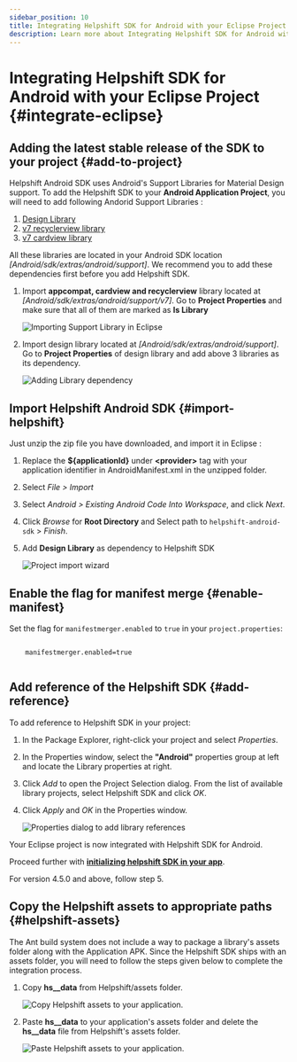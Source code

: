 ```yaml
---
sidebar_position: 10
title: Integrating Helpshift SDK for Android with your Eclipse Project
description: Learn more about Integrating Helpshift SDK for Android with your Eclipse Project
---
```






# Integrating Helpshift SDK for Android with your Eclipse Project {#integrate-eclipse}


## Adding the latest stable release of the SDK to your project {#add-to-project}

Helpshift Android SDK uses Android's Support Libraries for Material
Design support. To add the Helpshift SDK to your **Android Application Project**, you
will need to add following Andorid Support Libraries :

1. [Design Library](http://android-developers.blogspot.in/2015/05/android-design-support-library.html)
1. [v7 recyclerview library](http://developer.android.com/tools/support-library/features.html#v7-recyclerview)
1. [v7 cardview library](http://developer.android.com/tools/support-library/features.html#v7-cardview)

All these libraries are located in your Android SDK location
_[Android/sdk/extras/android/support]_. We recommend you to add these dependencies first before you add Helpshift SDK.

1. Import **appcompat, cardview and recyclerview** library located at
   _[Android/sdk/extras/android/support/v7]_. Go to **Project
   Properties** and make sure that all of them are marked as **Is Library**

    <Image src="/static/books/android/eclipse-supportLibrary.png"  width="major" alt="Importing Support Library in Eclipse" /> 

1. Import design library located at _[Android/sdk/extras/android/support]_.
 Go to **Project Properties** of design library and add above 3 libraries
as its dependency.

    <Image src="/static/books/android/eclipse-dependency.png"  width="major" alt="Adding Library dependency" /> 


## Import Helpshift Android SDK {#import-helpshift}
Just unzip the zip file you have downloaded, and import it in Eclipse :

1. Replace the **${applicationId}** under **&lt;provider>** tag with your application identifier in AndroidManifest.xml in the unzipped folder.
1. Select  _File > Import_
1. Select _Android > Existing Android Code Into Workspace_, and click _Next_.
1. Click _Browse_ for **Root Directory** and Select path to
   `helpshift-android-sdk` > _Finish_.
1. Add **Design Library** as dependency to Helpshift SDK


    <Image src="/static/books/android/eclipse-helpshiftsdk.png"  width="major" alt="Project import wizard" /> 


## Enable the flag for manifest merge {#enable-manifest}

Set the flag for `manifestmerger.enabled` to `true` in your `project.properties`:


```text

    manifestmerger.enabled=true


```

## Add reference of the Helpshift SDK {#add-reference}

To add reference to Helpshift SDK in your project:

1. In the Package Explorer, right-click your project and select _Properties_.
1. In the Properties window, select the **"Android"** properties group at left and locate the Library properties at right.
1. Click _Add_ to open the Project Selection dialog. From the list of available library projects, select Helpshift SDK and click _OK_.
1. Click _Apply_ and _OK_ in the Properties window.

    <Image src="/static/books/android/eclipse-helpshiftsdk-reference.png"  width="full" alt="Properties dialog to add library references" /> 


Your Eclipse project is now integrated with Helpshift SDK for Android.

Proceed further with **[initializing helpshift SDK in your app](/android/getting-started#initializing)**.


<Admonition type="info" title="Note">

For version 4.5.0 and above, follow step 5.

</Admonition>


## Copy the Helpshift assets to appropriate paths {#helpshift-assets}

The Ant build system does not include a way to package a library's assets folder along with the Application APK.
Since the Helpshift SDK ships with an assets folder, you will need to follow the steps given below to complete the integration process.

1. Copy **hs__data** from Helpshift/assets folder.

    <Image src="/static/books/android/copy-helpshift-assets-eclipse-1.png"  width="full" alt="Copy Helpshift assets to your application." /> 

1. Paste **hs__data** to your application's assets folder and delete the **hs__data** file from Helpshift's assets folder.

    <Image src="/static/books/android/copy-helpshift-assets-eclipse-2.png"  width="full" alt="Paste Helpshift assets to your application." /> 
